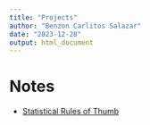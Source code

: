 ```yaml
---
title: "Projects"
author: "Benzon Carlitos Salazar"
date: "2023-12-28"
output: html_document
---
```


# Notes

- <a href="./notebooks/resources/02a_statistical_rules_of_thumb.pdf" target="_blank">Statistical Rules of Thumb</a>
